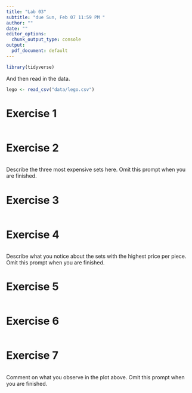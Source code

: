 ```yaml
---
title: "Lab 03"
subtitle: "due Sun, Feb 07 11:59 PM "
author: ""
date: ""
editor_options: 
  chunk_output_type: console
output:
  pdf_document: default
---
```


```r
library(tidyverse)
```

And then read in the data.

```r
lego <- read_csv("data/lego.csv")
```

# Exercise 1

```r

```

# Exercise 2

```r

```

Describe the three most expensive sets here. Omit this prompt when you are 
finished.

# Exercise 3

```r

```

# Exercise 4

```r

```

Describe what you notice about the sets with the highest price per piece. Omit
this prompt when you are finished.

# Exercise 5

```r

```

# Exercise 6

```r

```

# Exercise 7

```r

```

Comment on what you observe in the plot above. Omit this prompt when you are
finished.


